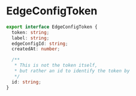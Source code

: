 # EdgeConfigToken

```typescript
export interface EdgeConfigToken {
  token: string;
  label: string;
  edgeConfigId: string;
  createdAt: number;

  /**
   * This is not the token itself,
   * but rather an id to identify the token by
   */
  id: string;
}
```
